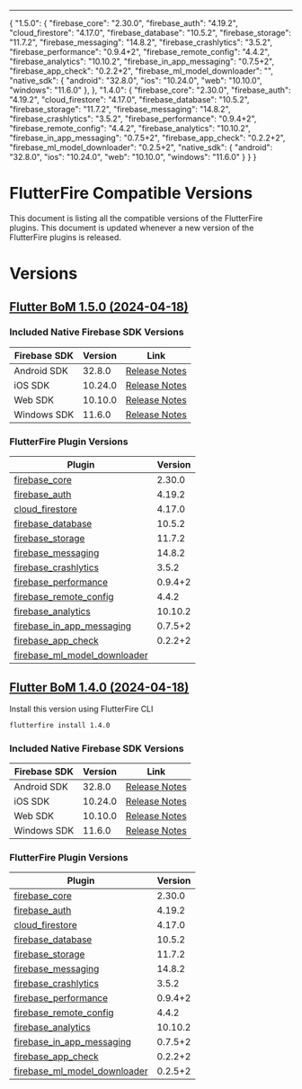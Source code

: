 ---
{
    "1.5.0": {
        "firebase_core": "2.30.0",
        "firebase_auth": "4.19.2",
        "cloud_firestore": "4.17.0",
        "firebase_database": "10.5.2",
        "firebase_storage": "11.7.2",
        "firebase_messaging": "14.8.2",
        "firebase_crashlytics": "3.5.2",
        "firebase_performance": "0.9.4+2",
        "firebase_remote_config": "4.4.2",
        "firebase_analytics": "10.10.2",
        "firebase_in_app_messaging": "0.7.5+2",
        "firebase_app_check": "0.2.2+2",
        "firebase_ml_model_downloader": "",
        "native_sdk": {
            "android": "32.8.0",
            "ios": "10.24.0",
            "web": "10.10.0",
            "windows": "11.6.0"
        },
    },
    "1.4.0": {
        "firebase_core": "2.30.0",
        "firebase_auth": "4.19.2",
        "cloud_firestore": "4.17.0",
        "firebase_database": "10.5.2",
        "firebase_storage": "11.7.2",
        "firebase_messaging": "14.8.2",
        "firebase_crashlytics": "3.5.2",
        "firebase_performance": "0.9.4+2",
        "firebase_remote_config": "4.4.2",
        "firebase_analytics": "10.10.2",
        "firebase_in_app_messaging": "0.7.5+2",
        "firebase_app_check": "0.2.2+2",
        "firebase_ml_model_downloader": "0.2.5+2",
        "native_sdk": {
            "android": "32.8.0",
            "ios": "10.24.0",
            "web": "10.10.0",
            "windows": "11.6.0"
        }
    }
}



# FlutterFire Compatible Versions

This document is listing all the compatible versions of the FlutterFire plugins. This document is updated whenever a new version of the FlutterFire plugins is released.

# Versions

## [Flutter BoM 1.5.0 (2024-04-18)](https://github.com/firebase/flutterfire/blob/master/CHANGELOG.md#2024-04-18)

<!-- When ready can be included
Install this version using FlutterFire CLI

```bash
flutterfire install 1.5.0
```
-->

### Included Native Firebase SDK Versions

| Firebase SDK | Version | Link |
|------------|---------|------|
| Android SDK | 32.8.0 | [Release Notes](https://firebase.google.com/support/release-notes/android) |
| iOS SDK | 10.24.0 | [Release Notes](https://firebase.google.com/support/release-notes/ios) |
| Web SDK | 10.10.0 | [Release Notes](https://firebase.google.com/support/release-notes/web) |
| Windows SDK | 11.6.0 | [Release Notes](https://firebase.google.com/support/release-notes/windows) |

### FlutterFire Plugin Versions
| Plugin | Version |
|--------|---------|
| [firebase_core](https://pub.dev/packages/firebase_core/versions/2.30.0) | 2.30.0 |
| [firebase_auth](https://pub.dev/packages/firebase_auth/versions/4.19.2) | 4.19.2 |
| [cloud_firestore](https://pub.dev/packages/cloud_firestore/versions/4.17.0) | 4.17.0 |
| [firebase_database](https://pub.dev/packages/firebase_database/versions/10.5.2) | 10.5.2 |
| [firebase_storage](https://pub.dev/packages/firebase_storage/versions/11.7.2) | 11.7.2 |
| [firebase_messaging](https://pub.dev/packages/firebase_messaging/versions/14.8.2) | 14.8.2 |
| [firebase_crashlytics](https://pub.dev/packages/firebase_crashlytics/versions/3.5.2) | 3.5.2 |
| [firebase_performance](https://pub.dev/packages/firebase_performance/versions/0.9.4+2) | 0.9.4+2 |
| [firebase_remote_config](https://pub.dev/packages/firebase_remote_config/versions/4.4.2) | 4.4.2 |
| [firebase_analytics](https://pub.dev/packages/firebase_analytics/versions/10.10.2) | 10.10.2 |
| [firebase_in_app_messaging](https://pub.dev/packages/firebase_in_app_messaging/versions/0.7.5+2) | 0.7.5+2 |
| [firebase_app_check](https://pub.dev/packages/firebase_app_check/versions/0.2.2+2) | 0.2.2+2 |
| [firebase_ml_model_downloader](https://pub.dev/packages/firebase_ml_model_downloader/versions/) |  |



## [Flutter BoM 1.4.0 (2024-04-18)](https://github.com/firebase/flutterfire/blob/master/CHANGELOG.md#2024-04-18)

Install this version using FlutterFire CLI

```bash
flutterfire install 1.4.0
```

### Included Native Firebase SDK Versions

| Firebase SDK | Version | Link |
|------------|---------|------|
| Android SDK | 32.8.0 | [Release Notes](https://firebase.google.com/support/release-notes/android) |
| iOS SDK | 10.24.0 | [Release Notes](https://firebase.google.com/support/release-notes/ios) |
| Web SDK | 10.10.0 | [Release Notes](https://firebase.google.com/support/release-notes/web) |
| Windows SDK | 11.6.0 | [Release Notes](https://firebase.google.com/support/release-notes/windows) |

### FlutterFire Plugin Versions
| Plugin | Version |
|--------|---------|
| [firebase_core](https://pub.dev/packages/firebase_core/versions/2.30.0) | 2.30.0 |
| [firebase_auth](https://pub.dev/packages/firebase_auth/versions/4.19.2) | 4.19.2 |
| [cloud_firestore](https://pub.dev/packages/cloud_firestore/versions/4.17.0) | 4.17.0 |
| [firebase_database](https://pub.dev/packages/firebase_database/versions/10.5.2) | 10.5.2 |
| [firebase_storage](https://pub.dev/packages/firebase_storage/versions/11.7.2) | 11.7.2 |
| [firebase_messaging](https://pub.dev/packages/firebase_messaging/versions/14.8.2) | 14.8.2 |
| [firebase_crashlytics](https://pub.dev/packages/firebase_crashlytics/versions/3.5.2) | 3.5.2 |
| [firebase_performance](https://pub.dev/packages/firebase_performance/versions/0.9.4+2) | 0.9.4+2 |
| [firebase_remote_config](https://pub.dev/packages/firebase_remote_config/versions/4.4.2) | 4.4.2 |
| [firebase_analytics](https://pub.dev/packages/firebase_analytics/versions/10.10.2) | 10.10.2 |
| [firebase_in_app_messaging](https://pub.dev/packages/firebase_in_app_messaging/versions/0.7.5+2) | 0.7.5+2 |
| [firebase_app_check](https://pub.dev/packages/firebase_app_check/versions/0.2.2+2) | 0.2.2+2 |
| [firebase_ml_model_downloader](https://pub.dev/packages/firebase_ml_model_downloader/versions/0.2.5+2) | 0.2.5+2 |
